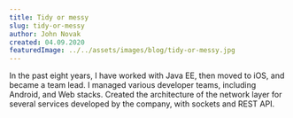 ```yaml
---
title: Tidy or messy
slug: tidy-or-messy
author: John Novak
created: 04.09.2020
featuredImage: ../../assets/images/blog/tidy-or-messy.jpg
---
```


In the past eight years, I have worked with Java EE, then moved to iOS, and became a team lead. I managed various developer teams, including Android, and Web stacks. Created the architecture of the network layer for several services developed by the company, with sockets and REST API.
